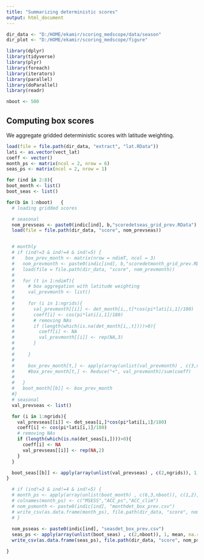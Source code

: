 ```yaml
---
title: "Summarizing deterministic scores"
output: html_document
---
```

```r

dir_data <- "D:/HOME/ekamir/scoring_medscope/data/season" 
dir_plot <- "D:/HOME/ekamir/scoring_medscope/figure"

library(dplyr)
library(tidyverse)
library(plyr)
library(foreach)
library(iterators)
library(parallel)
library(doParallel)
library(readr)

nboot <- 500

```

## Computing box scores 

We aggregate gridded deterministic scores with latitude weighting.

```r

load(file = file.path(dir_data, "extract", "lat.RData"))
lati <- as.vector(vect_lat)
coeff <- vector()
month_ps <- matrix(ncol = 2, nrow = 6)
seas_ps <- matrix(ncol = 2, nrow = 1)

for (ind in 2:8){
boot_month <- list()
boot_seas <- list()

for(b in 1:nboot)   {
  # loading gridded scores

  # seasonal
  nom_prevseas <- paste0(indic[ind], b,"scoredetseas_grid_prev.RData")
  load(file = file.path(dir_data, "score", nom_prevseas))


  # monthly
  # if (ind!=3 & ind!=4 & ind!=5) {
  #    box_prev_month <- matrix(nrow = ndimT, ncol = 3)
  #   nom_prevmonth <- paste0(indic[ind], b,"scoredetmonth_grid_prev.RData")
  #   load(file = file.path(dir_data, "score", nom_prevmonth))
  # 
  #   for (t in 1:ndimT){
  #     # box aggregation with latitude weighting
  #     val_prevmonth <- list()
  # 
  #     for (i in 1:ngrids){
  #       val_prevmonth[[i]] <- det_month[i,,t]*cos(pi*lati[i,1]/180)
  #       coeff[i] <- cos(pi*lati[i,1]/180)
  #       # removing NAs
  #       if (length(which(is.na(det_month[i,,t])))>0){
  #         coeff[i] <- NA
  #         val_prevmonth[[i]] <- rep(NA,3)
  #       }
  # 
  #     }
  # 
  #     box_prev_month[t,] <- apply(array(unlist(val_prevmonth) , c(3,ngrids)), 1, sum, na.rm = T)/sum(coeff, na.rm = T)
  #     #box_prev_month[t,] <- Reduce("+", val_prevmonth)/sum(coeff)
  # 
  #   }
  #   boot_month[[b]] <- box_prev_month
  #}
  # seasonal
  val_prevseas <- list()

  for (i in 1:ngrids){
    val_prevseas[[i]] <- det_seas[i,]*cos(pi*lati[i,1]/180)
    coeff[i] <- cos(pi*lati[i,1]/180)
    # removing NAs
    if (length(which(is.na(det_seas[i,])))>0){
      coeff[i] <- NA
      val_prevseas[[i]] <- rep(NA,2)
    }
  }

  boot_seas[[b]] <- apply(array(unlist(val_prevseas) , c(2,ngrids)), 1, sum, na.rm = T)/sum(coeff, na.rm = T)
}

  # if (ind!=3 & ind!=4 & ind!=5) {
  # month_ps <- apply(array(unlist(boot_month) , c(6,3,nboot)), c(1,2), mean)
  # colnames(month_ps) <- c("MSESS","ACC_ps","ACC_clim")
  # nom_psmonth <- paste0(indic[ind], "monthdet_box_prev.csv")
  # write_csv(as.data.frame(month_ps), file.path(dir_data, "score", nom_psmonth))
  # }
  
  nom_psseas <- paste0(indic[ind], "seasdet_box_prev.csv")
  seas_ps <- apply(array(unlist(boot_seas) , c(2,nboot)), 1, mean, na.rm=T)
  write_csv(as.data.frame(seas_ps), file.path(dir_data, "score", nom_psseas))

}

```

